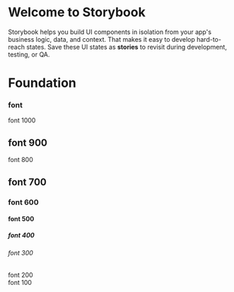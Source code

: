 
<Meta title="Introduction" />

# Welcome to Storybook

Storybook helps you build UI components in isolation from your app's business logic, data, and context.
That makes it easy to develop hard-to-reach states. Save these UI states as **stories** to revisit during development, testing, or QA.

<h1>Foundation</h1>

<h3 data-s-font="700">font</h3>

<section className="sb-container">

<div data-s-font="1000">font 1000</div>
<h1 data-s-font="900">font 900</h1>
<div data-s-font="800">font 800</div>
<h2 data-s-font="700">font 700</h2>
<h3 data-s-font="600">font 600</h3>
<h4 data-s-font="500">font 500</h4>
<h5 data-s-font="400">font 400</h5>
<h6 data-s-font="300">font 300</h6>
<div data-s-font="200">font 200</div>
<div data-s-font="100">font 100</div>
</section>

<br />

<section className="sb-container">
    <div data-s-size="xxl" style={{ background: "tomato" }} />
</section>
